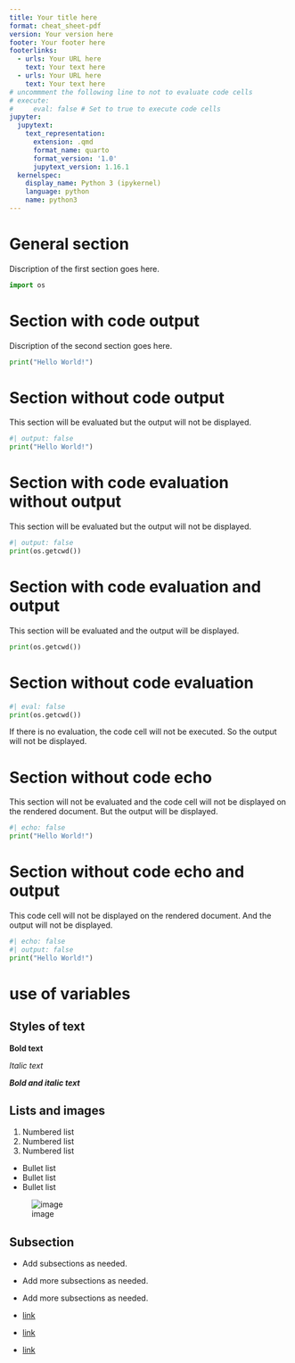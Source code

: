 ```yaml
---
title: Your title here
format: cheat_sheet-pdf
version: Your version here
footer: Your footer here
footerlinks:
  - urls: Your URL here
    text: Your text here
  - urls: Your URL here
    text: Your text here
# uncommment the following line to not to evaluate code cells
# execute:
#     eval: false # Set to true to execute code cells
jupyter:
  jupytext:
    text_representation:
      extension: .qmd
      format_name: quarto
      format_version: '1.0'
      jupytext_version: 1.16.1
  kernelspec:
    display_name: Python 3 (ipykernel)
    language: python
    name: python3
---
```


# General section

Discription of the first section goes here.

```python
import os
```

# Section with code output

Discription of the second section goes here.

```python
print("Hello World!")
```

# Section without code output

This section will be evaluated but the output will not be displayed.
```python
#| output: false
print("Hello World!")
```

# Section with code evaluation without output

This section will be evaluated but the output will not be displayed.

```python
#| output: false
print(os.getcwd())
```

# Section with code evaluation and output

This section will be evaluated and the output will be displayed.

```python
print(os.getcwd())
```

# Section without code evaluation
```python
#| eval: false
print(os.getcwd())
```

If there is no evaluation, the code cell will not be executed.
So the output will not be displayed.

# Section without code echo

This section will not be evaluated and the code cell will not be displayed on
the rendered document.
But the output will be displayed.

```python
#| echo: false
print("Hello World!")
```

# Section without code echo and output
This code cell will not be displayed on
the rendered document.
And the output will not be displayed.
```python
#| echo: false
#| output: false
print("Hello World!")
```

# use of variables

## Styles of text

**Bold text**

*Italic text*

***Bold and italic text***

## Lists and images
1. Numbered list
2. Numbered list
3. Numbered list

- Bullet list
- Bullet list
- Bullet list

![image](./_extensions/cheat_sheet/_static/ansys.png)

## Subsection

- Add subsections as needed.
- Add more subsections as needed.
- Add more subsections as needed.

- [link](https://www.google.com)
- [link](https://www.google.com)
- [link](https://www.google.com)
